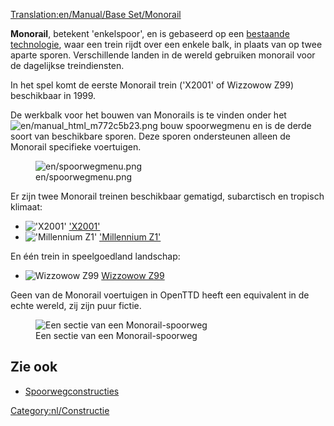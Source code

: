 [[Translation:en/Manual/Base Set/Monorail]]
{{nl/typen spoorweg}}

'''Monorail''', betekent 'enkelspoor', en is gebaseerd op een [https://www.wikipedia.org/wiki/monorail bestaande technologie], waar een trein rijdt over een enkele balk, in plaats van op twee aparte sporen. Verschillende landen in de wereld gebruiken monorail voor de dagelijkse treindiensten.

In het spel komt de eerste Monorail trein ('X2001' of Wizzowow Z99) beschikbaar in 1999.

De werkbalk voor het bouwen van Monorails is te vinden onder het [[File:en/manual html m772c5b23.png]] bouw spoorwegmenu en is de derde soort van beschikbare sporen. Deze sporen ondersteunen alleen de Monorail specifieke voertuigen.

[[File:en/spoorwegmenu.png|none]]

Er zijn twee Monorail treinen beschikbaar gematigd, subarctisch en tropisch klimaat:
*[[File:en/X2001.png|'X2001']] [[nl/Manual/Base Set/Vehicles/X2001|'X2001']]
*[[File:en/Millenniumz1.png|'Millennium Z1']] [[nl/millennium Z1|'Millennium Z1']]
En één trein in speelgoedland landschap:
*[[File:en/Wizzowowz99.png|Wizzowow Z99]] [[nl/Manual/Base Set/Vehicles/Wizzowow Z99|Wizzowow Z99]]

Geen van de Monorail voertuigen in OpenTTD heeft een equivalent in de echte wereld, zij zijn puur fictie.

[[File:en/MonorialTemp.png|none|frame|Een sectie van een Monorail-spoorweg]]

==Zie ook==
*[[nl/Manual/Spoorwegconstructies|Spoorwegconstructies]]

[[Category:nl/Constructie]]